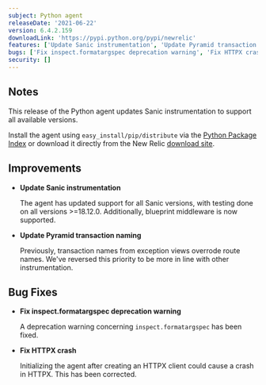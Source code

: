 ```yaml
---
subject: Python agent
releaseDate: '2021-06-22'
version: 6.4.2.159
downloadLink: 'https://pypi.python.org/pypi/newrelic'
features: ['Update Sanic instrumentation', 'Update Pyramid transaction naming']
bugs: ['Fix inspect.formatargspec deprecation warning', 'Fix HTTPX crash']
security: []
---
```


## Notes

This release of the Python agent updates Sanic instrumentation to support all available versions.

Install the agent using `easy_install/pip/distribute` via the [Python Package Index](https://pypi.python.org/pypi/newrelic) or download it directly from the New Relic [download site](https://download.newrelic.com/python_agent/release).

## Improvements

* **Update Sanic instrumentation**

  The agent has updated support for all Sanic versions, with testing done on all versions >=18.12.0. Additionally, blueprint middleware is now supported.

* **Update Pyramid transaction naming**

  Previously, transaction names from exception views overrode route names. We've reversed this priority to be more in line with other instrumentation.

## Bug Fixes

* **Fix inspect.formatargspec deprecation warning**

  A deprecation warning concerning `inspect.formatargspec` has been fixed.

* **Fix HTTPX crash**

  Initializing the agent after creating an HTTPX client could cause a crash in HTTPX. This has been corrected.
